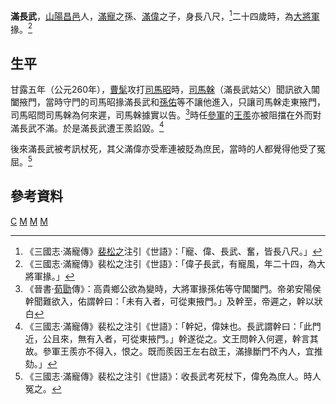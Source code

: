 '''滿長武'''{{BD|？||？||catIdx=M}}，[[山陽|山陽]][[昌邑|昌邑]]人，[[滿寵|滿寵]]之孫、[[滿偉|滿偉]]之子，身長八尺，<ref>《三國志‧滿寵傳》[[裴松之|裴松之]]注引《世語》：「寵、偉、長武、奮，皆長八尺。」</ref>二十四歲時，為[[大將軍|大將軍]]掾。<ref>《三國志‧滿寵傳》裴松之注引《世語》：「偉子長武，有寵風，年二十四，為大將軍掾。」</ref>

==生平==
甘露五年（公元260年），[[曹髦|曹髦]]攻打[[司馬昭|司馬昭]]時，[[司馬榦|司馬榦]]（滿長武姑父）聞訊欲入閶闔掖門，當時守門的司馬昭掾滿長武和[[孫佑|孫佑]]等不讓他進入，只讓司馬榦走東掖門，司馬昭問司馬榦為何來遲，司馬榦據實以告。<ref>《晉書‧[[荀勖|荀勖]]傳》：高貴鄉公欲為變時，大將軍掾孫佑等守閶闔門。帝弟安陽侯幹聞難欲入，佑謂幹曰：「未有入者，可從東掖門。」及幹至，帝遲之，幹以狀白</ref>時任[[參軍|參軍]]的[[王羨|王羨]]亦被阻擋在外而對滿長武不滿。於是滿長武遭王羨諂毀。<ref>《三國志‧滿寵傳》裴松之注引《世語》：「幹妃，偉妹也。長武謂幹曰：「此門近，公且來，無有入者，可從東掖門。」幹遂從之。文王問幹入何遲，幹言其故。參軍王羨亦不得入，恨之。既而羨因王左右啟王，滿掾斷門不內人，宜推劾。」</ref>

後來滿長武被考訊杖死，其父滿偉亦受牽連被貶為庶民，當時的人都覺得他受了冤屈。<ref>《三國志‧滿寵傳》裴松之注引《世語》：收長武考死杖下，偉免為庶人。時人冤之。</ref>
==參考資料==
{{Reflist}}
[[Category:滿姓|C]]
[[Category:巨野人|M]]
[[Category:曹魏軍事人物|M]]
[[Category:三國被處決者|M]]